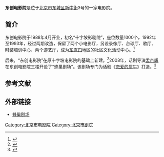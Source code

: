 '''东创电影院'''是位于[[北京市|北京市]][[东城区_(北京市)|东城区]][[新中街|新中街]]3号的一家电影院。

==简介==
东创电影院于1988年4月开业，初名“十字坡影剧院”，座位数量1000个。1992年至1993年，经过两期改造，保留了两个小电影厅，另设录像厅、台球厅、歌厅、时装培训中心、两个游艺厅，成为[[东直门|东直门]]地区的社区文化活动中心。<ref>{{Cite web |url=http://www.bjdch.gov.cn/n5687274/n5722232/n5722373/n5722733/6678229.html |title=电影院 歌舞厅 游艺厅，数字东城，于2013-04-23查阅 |accessdate=2013-04-23 |archive-date=2013-12-30 |archive-url=https://web.archive.org/web/20131230235951/http://www.bjdch.gov.cn/n5687274/n5722232/n5722373/n5722733/6678229.html |dead-url=no }}</ref>

后来，“东创电影院”在原十字坡电影院的基础上新建。<ref>{{Cite web |url=http://www.dy.com.cn/modules/CinemaInfo.aspx?CinemaId=40 |title=东创电影院，第一电影，于2013-04-23查阅 |accessdate=2013-04-23 |archive-date=2006-10-11 |archive-url=https://web.archive.org/web/20061011222029/http://www.dy.com.cn/modules/CinemaInfo.aspx?CinemaId=40 |dead-url=no }}</ref>2008年，话剧导演[[孟京辉|孟京辉]]在东创电影院三楼开设了“蜂巢剧场”。该剧场专门为话剧《[[恋爱的犀牛|恋爱的犀牛]]》打造。<ref>{{Cite web |url=http://media.beijingww.com/1213/2009/03/02/Zt182@83058.htm |title=京城老牌影院现状调查，北京文网，2009-03-02 |accessdate=2013-04-23 |archive-date=2016-03-04 |archive-url=https://web.archive.org/web/20160304085011/http://media.beijingww.com/1213/2009/03/02/Zt182%4083058.htm |dead-url=no }}</ref>

==参考文献==
{{reflist}}

==外部链接==
*[https://web.archive.org/web/20141006144904/http://www.fengchaojuchang.com/ 蜂巢剧场]

[[Category:北京市电影院|Category:北京市电影院]]
[[Category:北京市剧院|Category:北京市剧院]]